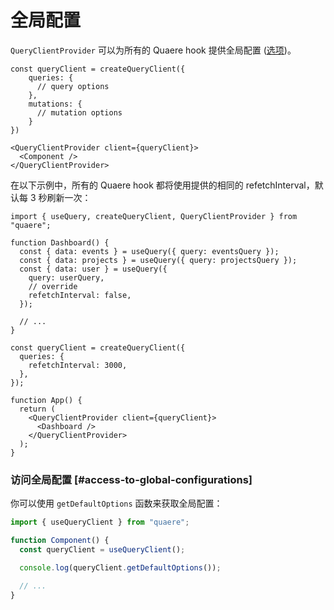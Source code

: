 # 全局配置

`QueryClientProvider` 可以为所有的 Quaere hook 提供全局配置 ([选项](/docs/api#options))。

```tsx
const queryClient = createQueryClient({
    queries: {
      // query options
    },
    mutations: {
      // mutation options
    }
})

<QueryClientProvider client={queryClient}>
  <Component />
</QueryClientProvider>
```

在以下示例中，所有的 Quaere hook 都将使用提供的相同的 refetchInterval，默认每 3 秒刷新一次：

```tsx
import { useQuery, createQueryClient, QueryClientProvider } from "quaere";

function Dashboard() {
  const { data: events } = useQuery({ query: eventsQuery });
  const { data: projects } = useQuery({ query: projectsQuery });
  const { data: user } = useQuery({
    query: userQuery,
    // override
    refetchInterval: false,
  });

  // ...
}

const queryClient = createQueryClient({
  queries: {
    refetchInterval: 3000,
  },
});

function App() {
  return (
    <QueryClientProvider client={queryClient}>
      <Dashboard />
    </QueryClientProvider>
  );
}
```

### 访问全局配置 [#access-to-global-configurations]

你可以使用 `getDefaultOptions` 函数来获取全局配置：

```jsx
import { useQueryClient } from "quaere";

function Component() {
  const queryClient = useQueryClient();

  console.log(queryClient.getDefaultOptions());

  // ...
}
```
